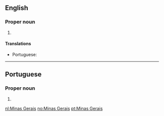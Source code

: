==English==
{{wikipedia}}

===Proper noun===
{{en-proper noun|head=[[mina|Minas]] [[geral|Gerais]]}}

# {{place:Brazil/state|en|capital=Belo Horizonte|region=Southeast Region}}

====Translations====
{{trans-top|state in south-eastern Brazil}}
* Portuguese: {{t|pt|Minas Gerais|f|f-p}}
{{trans-mid}}
{{trans-bottom}}

----

==Portuguese==

===Proper noun===
{{pt-proper noun}}

# {{place:Brazil/state|pt|capital=Belo Horizonte|region=Southeast Region}}

[[nl:Minas Gerais]]
[[no:Minas Gerais]]
[[pt:Minas Gerais]]